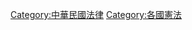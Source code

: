 {{Catmore}}
{{commonscat|Constitution of the Republic of China}}

[[Category:中華民國法律|Category:中華民國法律]]
[[Category:各國憲法|Category:各國憲法]]